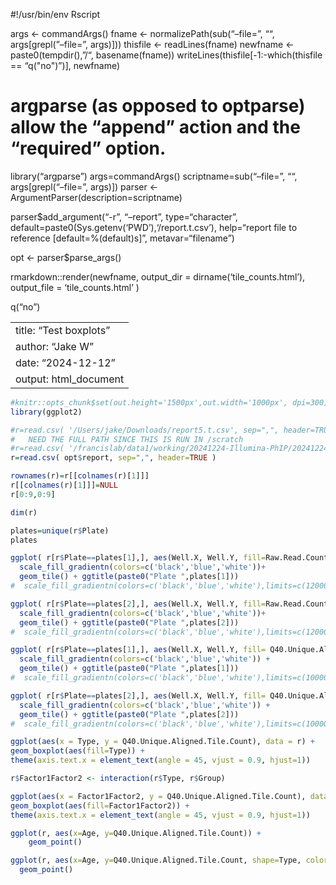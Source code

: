 #!/usr/bin/env Rscript

args <- commandArgs()
fname <- normalizePath(sub("--file=", "", args[grepl("--file=", args)]))
thisfile <- readLines(fname)
newfname <- paste0(tempdir(), "/", basename(fname))
writeLines(thisfile[-1:-which(thisfile == "q(\"no\")")], newfname)




#       argparse (as opposed to optparse) allow the "append" action and the "required" option.
library("argparse")
args=commandArgs()
scriptname=sub("--file=", "", args[grepl("--file=", args)])
parser <- ArgumentParser(description=scriptname)

parser$add_argument("-r", "--report", type="character",
	default=paste0(Sys.getenv('PWD'),'/report.t.csv'),
	help="report file to reference [default=%(default)s]", metavar="filename")

opt <- parser$parse_args()





rmarkdown::render(newfname, output_dir = dirname('tile_counts.html'), output_file = 'tile_counts.html' )

q("no")




---
title: "Test boxplots"
author: "Jake W"
date: "2024-12-12"
output: html_document
---




```r
#knitr::opts_chunk$set(out.height='1500px',out.width='1000px', dpi=300)
library(ggplot2)
```

```r
#r=read.csv( '/Users/jake/Downloads/report5.t.csv', sep=",", header=TRUE )
#	NEED THE FULL PATH SINCE THIS IS RUN IN /scratch
#r=read.csv( '/francislab/data1/working/20241224-Illumina-PhIP/20241224b-bowtie2/report.t.csv', sep=",", header=TRUE )
r=read.csv( opt$report, sep=",", header=TRUE )

rownames(r)=r[[colnames(r)[1]]]
r[[colnames(r)[1]]]=NULL
r[0:9,0:9]
```

```r
dim(r)
```

```r
plates=unique(r$Plate)
plates
```

```r
ggplot( r[r$Plate==plates[1],], aes(Well.X, Well.Y, fill=Raw.Read.Count)) +
  scale_fill_gradientn(colors=c('black','blue','white'))+
  geom_tile() + ggtitle(paste0("Plate ",plates[1]))
#  scale_fill_gradientn(colors=c('black','blue','white'),limits=c(1200000,2800000)) +
```

```r
ggplot( r[r$Plate==plates[2],], aes(Well.X, Well.Y, fill=Raw.Read.Count)) +
  scale_fill_gradientn(colors=c('black','blue','white'))+
  geom_tile() + ggtitle(paste0("Plate ",plates[2]))
#  scale_fill_gradientn(colors=c('black','blue','white'),limits=c(1200000,2800000)) +
```


```r
ggplot( r[r$Plate==plates[1],], aes(Well.X, Well.Y, fill= Q40.Unique.Aligned.Tile.Count)) +
  scale_fill_gradientn(colors=c('black','blue','white')) +
  geom_tile() + ggtitle(paste0("Plate ",plates[1]))
#  scale_fill_gradientn(colors=c('black','blue','white'),limits=c(10000,102000)) +
```


```r
ggplot( r[r$Plate==plates[2],], aes(Well.X, Well.Y, fill= Q40.Unique.Aligned.Tile.Count)) +
  scale_fill_gradientn(colors=c('black','blue','white')) +
  geom_tile() + ggtitle(paste0("Plate ",plates[2]))
#  scale_fill_gradientn(colors=c('black','blue','white'),limits=c(10000,102000)) +
```


```r
ggplot(aes(x = Type, y = Q40.Unique.Aligned.Tile.Count), data = r) +
geom_boxplot(aes(fill=Type)) +
theme(axis.text.x = element_text(angle = 45, vjust = 0.9, hjust=1))
```


```r
r$Factor1Factor2 <- interaction(r$Type, r$Group)

ggplot(aes(x = Factor1Factor2, y = Q40.Unique.Aligned.Tile.Count), data = r) +
geom_boxplot(aes(fill=Factor1Factor2)) +
theme(axis.text.x = element_text(angle = 45, vjust = 0.9, hjust=1))
```


```r

ggplot(r, aes(x=Age, y=Q40.Unique.Aligned.Tile.Count)) +
    geom_point()
```


```r
ggplot(r, aes(x=Age, y=Q40.Unique.Aligned.Tile.Count, shape=Type, color=Group)) +
  geom_point()
```


